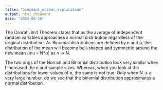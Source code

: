 ```yaml
---
title: "binomial_normal_explanation"
output: html_document
date: "2024-06-16"
---
```


The Cenral Limit Theorem states that as the average of independent random variables approaches a normal distribution regardless of the original distribution. As Binomial distributions are defined by n and p, the distribution of the mean will become bell-shaped and symmetric around the new mean (mu = N*p) as n -> N.

The two pngs of the Normal and Binomial distribution look very similar when I increased the n and sample sizes. Whereas, when you look at the distributions for lower values of n, the same is not true. Only when N -> a very large number, do we see that the binomial distribution approximates a normal distribution.
